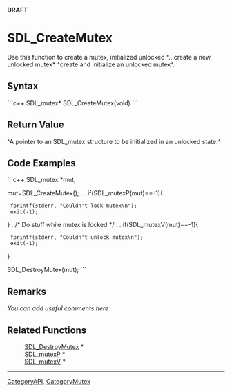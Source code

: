 <!-- pragma section-numbers off -->
<!-- pragma disable-camelcase -->
'''DRAFT'''

= SDL_CreateMutex =
Use this function to create a mutex, initialized unlocked  *...create a new, unlocked mutex*  ^create and initialize an unlocked mutex^.


== Syntax ==
```c++
SDL_mutex* SDL_CreateMutex(void)
```

== Return Value ==
^A pointer to an SDL_mutex structure to be initialized in an unlocked state.^

== Code Examples ==
```c++
SDL_mutex *mut;

mut=SDL_CreateMutex();
.
.
if(SDL_mutexP(mut)==-1){
  fprintf(stderr, "Couldn't lock mutex\n");
  exit(-1);
}
.
/* Do stuff while mutex is locked */
.
.
if(SDL_mutexV(mut)==-1){
  fprintf(stderr, "Couldn't unlock mutex\n");
  exit(-1);
}

SDL_DestroyMutex(mut);
```

== Remarks ==
''You can add useful comments here''

== Related Functions ==
:[[SDL_DestroyMutex]] *
:[[SDL_mutexP]] *
:[[SDL_mutexV]] *

----
[[CategoryAPI]], [[CategoryMutex]]
